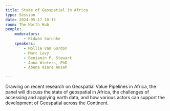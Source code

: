 ```yaml
---
title: State of Geospatial in Africa
type: Session
date: 2024-05-17 10:15
room: The North Hub
people:
    moderators:
        - Ridwan Sorunke
    speakers:
        - Mollie Van Gordon
        - Marc Levy 
        - Benjamin P. Stewart
        - Anna Winters, PhD
        - Abena Asare Ansah

---
```

Drawing on recent research on Geospatial Value Pipelines in Africa, the panel will discuss the state of geospatial in Africa, the challenges of accessing and applying earth data, and how various actors can support the development of Geospatial across the Continent.
